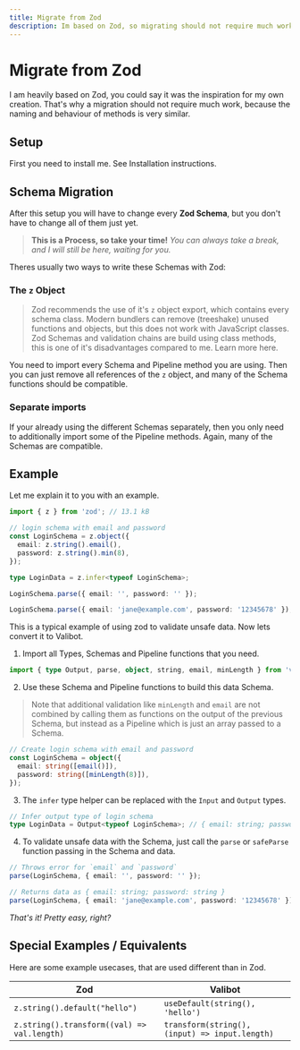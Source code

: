 ```yaml
---
title: Migrate from Zod
description: Im based on Zod, so migrating should not require much work, because the naming and behaviour of methods is very similar.
---
```



# Migrate from Zod

I am heavily based on Zod, you could say it was the inspiration for my own creation. That's why a migration should not require much work, because the naming and behaviour of methods is very similar.

## Setup

First you need to install me. See <Link href="/guides/installation/">Installation instructions</Link>.

## Schema Migration

After this setup you will have to change every **Zod Schema**,
but you don't have to change all of them just yet.

> **This is a Process, so take your time!** *You can always take a break, and I will still be here, waiting for you.*

Theres usually two ways to write these Schemas with Zod:

### The `z` Object

> Zod recommends the use of it's `z` object export, which contains every schema class. Modern bundlers can remove (<Link href="https://developer.mozilla.org/en-US/docs/Glossary/Tree_shaking">treeshake</Link>) unused functions and objects, but this does not work with JavaScript classes. Zod Schemas and validation chains are build using class methods,  this is one of it's disadvantages compared to me. Learn more <Link href="/guides/comparison/">here</Link>.

You need to import every Schema and <Link href="/guides/pipelines/">Pipeline</Link> method you are using. Then you can just remove all references of the `z` object, and many of the Schema functions should be compatible.

### Separate imports

If your already using the different Schemas separately, then you only need to additionally import some of the <Link href="/guides/pipelines/">Pipeline</Link> methods. Again, many of the Schemas are compatible.

## Example

Let me explain it to you with an example.

```ts
import { z } from 'zod'; // 13.1 kB

// login schema with email and password
const LoginSchema = z.object({
  email: z.string().email(),
  password: z.string().min(8),
});

type LoginData = z.infer<typeof LoginSchema>;

LoginSchema.parse({ email: '', password: '' });

LoginSchema.parse({ email: 'jane@example.com', password: '12345678' });
```

This is a typical example of using zod to validate unsafe data. Now lets convert it to Valibot.

1. Import all Types, Schemas and <Link href="/guides/pipelines/">Pipeline</Link> functions that you need.

```ts
import { type Output, parse, object, string, email, minLength } from 'valibot'; // 0.76 kB
```

2. Use these Schema and <Link href="/guides/pipelines/">Pipeline</Link> functions to build this data Schema.

> Note that additional validation like <Link href="/api/minLength">`minLength`</Link> and <Link href="/api/email">`email`</Link> are not combined by calling them as functions on the output of the previous Schema, but instead as a <Link href="/guides/pipelines/">Pipeline</Link> which is just an array passed to a Schema.

```ts
// Create login schema with email and password
const LoginSchema = object({
  email: string([email()]),
  password: string([minLength(8)]),
});
```

3. The `infer` type helper can be replaced with the <Link href="/api/Input">`Input`</Link> and <Link href="/api/Output">`Output`</Link> types.

```ts
// Infer output type of login schema
type LoginData = Output<typeof LoginSchema>; // { email: string; password: string }
```

4. To validate unsafe data with the Schema, just call the <Link href="/api/parse">`parse`</Link> or <Link href="/api/safeParse">`safeParse`</Link> function passing in the Schema and data.

```ts
// Throws error for `email` and `password`
parse(LoginSchema, { email: '', password: '' });

// Returns data as { email: string; password: string }
parse(LoginSchema, { email: 'jane@example.com', password: '12345678' });
```

*That's it! Pretty easy, right?*

## Special Examples / Equivalents

Here are some example usecases, that are used different than in Zod.

| Zod     | Valibot |
| ----------- | ---------------- |
| `z.string().default("hello")` | `useDefault(string(), 'hello') ` |
| `z.string().transform((val) => val.length)` | `transform(string(), (input) => input.length)` |
